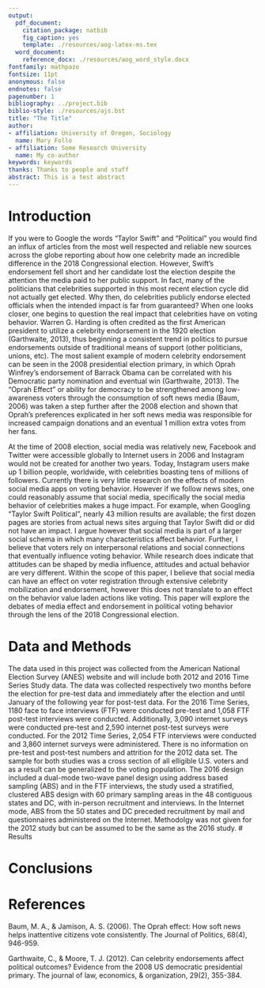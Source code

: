 ```yaml
---
output:
  pdf_document:
    citation_package: natbib
    fig_caption: yes
    template: ./resources/aog-latex-ms.tex
  word_document:
    reference_docx: ./resources/aog_word_style.docx
fontfamily: mathpazo
fontsize: 11pt
anonymous: false
endnotes: false
pagenumber: 1
bibliography: ../project.bib
biblio-style: ./resources/ajs.bst
title: "The Title"
author:    
- affiliation: University of Oregon, Sociology
  name: Mary Follo 
- affiliation: Some Research University
  name: My co-author
keywords: keywords
thanks: Thanks to people and stuff
abstract: This is a test abstract
---
```


# Introduction

  If you were to Google the words “Taylor Swift” and “Political” you would find an influx of articles from the most well respected and reliable new sources across the globe reporting about how one celebrity made an incredible difference in the 2018 Congressional election. However, Swift’s endorsement fell short and her candidate lost the election despite the attention the media paid to her public support. In fact, many of the politicians that celebrities supported in this most recent election cycle did not actually get elected. Why then, do celebrities publicly endorse elected officials when the intended impact is far from guaranteed? When one looks closer, one begins to question the real impact that celebrities have on voting behavior. Warren G. Harding is often credited as the first American president to utilize a celebrity endorsement in the 1920 election (Garthwaite, 2013), thus beginning a consistent trend in politics to pursue endorsements outside of traditional means of support (other politicians, unions, etc). The most salient example of modern celebrity endorsement can be seen in the 2008 presidential election primary, in which Oprah Winfrey’s endorsement of Barrack Obama can be correlated with his Democratic party nomination and eventual win (Garthwaite, 2013). The “Oprah Effect” or ability for democracy to be strengthened among low-awareness voters through the consumption of soft news media (Baum, 2006) was taken a step further after the 2008 election and shown that Oprah’s preferences explicated in her soft news media was responsible for increased campaign donations and an eventual 1 million extra votes from her fans. 
  
  At the time of 2008 election, social media was relatively new, Facebook and Twitter were accessible globally to Internet users in 2006 and Instagram would not be created for another two years. Today, Instagram users make up 1 billion people, worldwide, with celebrities boasting tens of millions of followers. Currently there is very little research on the effects of modern social media apps on voting behavior. However if we follow news sites, one could reasonably assume that social media, specifically the social media behavior of celebrities makes a huge impact.  For example, when Googling “Taylor Swift Political”, nearly 43 million results are available; the first dozen pages are stories from actual news sites arguing that Taylor Swift did or did not have an impact. I argue however that social media is part of a larger social schema in which many characteristics affect behavior. Further, I believe that voters rely on interpersonal relations and social connections that eventually influence voting behavior. While research does indicate that attitudes can be shaped by media influence, attitudes and actual behavior are very different. 
Within the scope of this paper, I believe that social media can have an effect on voter registration through extensive celebrity mobilization and endorsement, however this does not translate to an effect on the behavior value laden actions like voting. This paper will explore the debates of media effect and endorsement in political voting behavior through the lens of the 2018 Congressional election. 

# Data and Methods
The data used in this project was collected from the American National Election Survey (ANES) website and will include both 2012 and 2016 Time Series Study data. The data was collected respectively two months before the election for pre-test data and immediately after the election and until January of the following year for post-test data. For the 2016 Time Series, 1180 face to face interviews (FTF) were conducted pre-test and 1,058 FTF post-test interviews were conducted. Additionally, 3,090 internet surveys were conducted pre-test and 2,590 internet post-test surveys were conducted. For the 2012 Time Series, 2,054 FTF interviews were conducted and 3,860 internet surveys were administered. There is no information on pre-test and post-test numbers and attrition for the 2012 data set. 
The sample for both studies was a cross section of all elligible U.S. voters and as a result can be generalized to the voting population. The 2016 design included a dual-mode two-wave panel design using address based sampling (ABS) and in the FTF interviews, the study used a stratified, clustered ABS design with 60 primary sampling areas in the 48 contiguous states and DC, with in-person recruitment and interviews. In the Internet mode, ABS from the 50 states and DC preceded recruitment by mail and questionnaires administered on the Internet. Methodolgy was not given for the 2012 study but can be assumed to be the same as the 2016 study. 
# Results

# Conclusions

# References
Baum, M. A., & Jamison, A. S. (2006). The Oprah effect: How soft news helps inattentive citizens vote consistently. The Journal of Politics, 68(4), 946-959.

Garthwaite, C., & Moore, T. J. (2012). Can celebrity endorsements affect political outcomes? Evidence from the 2008 US democratic presidential primary. The journal of law, economics, & organization, 29(2), 355-384.